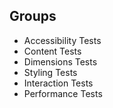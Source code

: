 ## Groups

- Accessibility Tests
- Content Tests
- Dimensions Tests
- Styling Tests
- Interaction Tests
- Performance Tests
